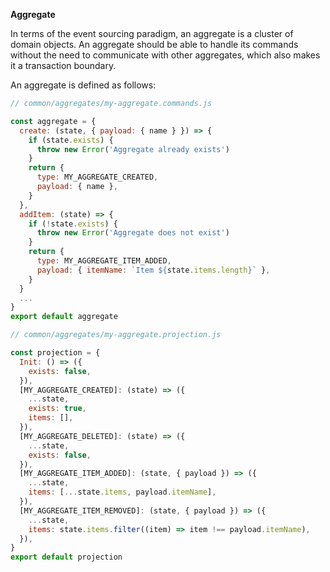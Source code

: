 
**Aggregate**

In terms of the event sourcing paradigm, an aggregate is a cluster of domain objects. An aggregate should be able to handle its commands without the need to communicate with other aggregates, which also makes it a transaction boundary.

An aggregate is defined as follows:

<Tabs>
<TabItem value="commands" label="Command Handlers" default>

```js
// common/aggregates/my-aggregate.commands.js

const aggregate = {
  create: (state, { payload: { name } }) => {
    if (state.exists) {
      throw new Error('Aggregate already exists')
    }
    return {
      type: MY_AGGREGATE_CREATED,
      payload: { name },
    }
  },
  addItem: (state) => {
    if (!state.exists) {
      throw new Error('Aggregate does not exist')
    }
    return {
      type: MY_AGGREGATE_ITEM_ADDED,
      payload: { itemName: `Item ${state.items.length}` },
    }
  }
  ...
}
export default aggregate
```

</TabItem>
<TabItem value="projection" label="Projection">

```js
// common/aggregates/my-aggregate.projection.js

const projection = {
  Init: () => ({
    exists: false,
  }),
  [MY_AGGREGATE_CREATED]: (state) => ({
    ...state,
    exists: true,
    items: [],
  }),
  [MY_AGGREGATE_DELETED]: (state) => ({
    ...state,
    exists: false,
  }),
  [MY_AGGREGATE_ITEM_ADDED]: (state, { payload }) => ({
    ...state,
    items: [...state.items, payload.itemName],
  }),
  [MY_AGGREGATE_ITEM_REMOVED]: (state, { payload }) => ({
    ...state,
    items: state.items.filter((item) => item !== payload.itemName),
  }),
}
export default projection
```

</TabItem>
</Tabs>
